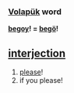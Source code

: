=== [[Volapük]] word === 

'''[[begoy]]! = [[begö]]!''' 

== [[interjection]] == 
# [[please]]!
# if you please!